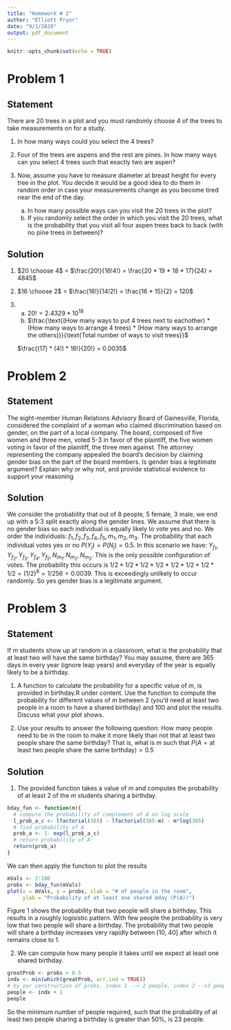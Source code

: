 ```yaml
---
title: "Homework # 2"
author: "Elliott Pryor"
date: "9/1/2020"
output: pdf_document
---
```


```r
knitr::opts_chunk$set(echo = TRUE)
```

# Problem 1
## Statement
There are 20 trees in a plot and you must randomly choose 4 of the trees to take measurements on for a study.

1. In how many ways could you select the 4 trees?

2. Four of the trees are aspens and the rest are pines. In how many ways can you select 4 trees such that exactly two are aspen?

3. Now, assume you have to measure diameter at breast height for every tree in the plot. You decide it would be a good idea to do them in random order in case your measurements change as you become tired near the end of the day.

    a. In how many possible ways can you visit the 20 trees in the plot?
    b. If you randomly select the order in which you visit the 20 trees, what is the probability that you visit all four aspen trees back to back (with no pine trees in between)?
    
\hrule

## Solution
1. $20 \choose 4$ = $\frac{20!}{16!4!} = \frac{20 * 19 * 18 * 17}{24} = 4845$


2. $16 \choose 2$ = $\frac{16!}{14!2!} = \frac{16 * 15}{2} = 120$

3. 
    a. $20! = 2.4329 * 10^{18}$
    b. $\frac{\text{(How many ways to put 4 trees next to eachother) * (How many ways to arrange 4 trees) * (How many ways to arrange the others)}}{\text{Total number of ways to visit trees}}$
    
    \quad\quad  $\frac{(17) * (4!) * 16!}{20!} = 0.0035$
    
    
# Problem 2
## Statement

The eight-member Human Relations Advisory Board of Gainesville, Florida, considered the complaint of a woman who claimed discrimination based on gender, on the part of a local company. The board, composed of five women and three men, voted 5-3 in favor of the plaintiff, the five women voting in favor of the plaintiff, the three men against. The attorney representing the company appealed the board’s decision by claiming gender bias on the part of the board members. Is gender bias a legitimate argument? Explain why or why not, and provide statistical evidence to support your reasoning

\hrule

## Solution

We consider the probability that out of 8 people, 5 female, 3 male, we end up with a 5:3 split exactly along the gender lines. We assume that there is no gender bias so each individual is equally likely to vote yes and no. We order the individuals: $f_1, f_2, f_3, f_4, f_5, m_1, m_2, m_3$. The probability that each individual votes yes or no $P(Y_j) = P(N_j) = 0.5$. In this scenario we have: $Y_{f_1},Y_{f_2},Y_{f_3},Y_{f_4},Y_{f_5},N_{m_1},N_{m_2},N_{m_3}$. This is the only possible configuration of votes. The probability this occurs is $1/2 * 1/2 * 1/2 * 1/2 * 1/2 * 1/2 * 1/2 * 1/2 = (1/2)^8 = 1/256 = 0.0039$. This is exceedingly unlikely to occur randomly. So yes gender bias is a legitimate argument.



# Problem 3
## Statement

If $m$ students show up at random in a classroom, what is the probability that at least two will have the same birthday? You may assume, there are 365 days in every year (ignore leap years) and everyday of the year is equally likely to be a birthday.

1. A function to calculate the probability for a specific value of $m$, is provided in birthday.R under content. Use the function to compute the probability for different values of $m$ between 2 (you’d need at least two people in a room to have a shared birthday) and 100 and plot the results. Discuss what your plot shows.

2. Use your results to answer the following question: How many people need to be in the room to make it more likely than not that at least two people share the same birthday? That is, what is $m$ such that $P(A=\text{at least two people share the same birthday})>0.5$
\hrule

## Solution

1. The provided function takes a value of $m$ and computes the probability of at least 2 of the $m$ students sharing a birthday. 

```r
bday_fun <- function(m){
  # compute the probability of complement of A on log scale
  l_prob_a_c <- lfactorial(365) - lfactorial(365-m) - m*log(365)
  # find probability of A
  prob_a <- 1- exp(l_prob_a_c)
  # return probability of A
  return(prob_a)
}
```

We can then apply the function to plot the results

```r
mVals <- 2:100
probs <- bday_fun(mVals)
plot(x = mVals, y = probs, xlab = "# of people in the room", 
     ylab = "Probability of at least one shared bday (P(A))")
```


Figure 1 shows the probability that two people will share a birthday. This results in a roughly logisistic pattern. With few people the probability is very low that two people will share a birthday. The probability that two people will share a birthday increases very rapidly between [10, 40] after which it remains close to 1. 

2. We can compute how many people it takes until we expect at least one shared birthday.

```r

greatProb <- probs > 0.5
indx <- min(which(greatProb, arr.ind = TRUE))
# by our construction of probs, index 1 --> 2 people, index 2 -->3 people, index i --> i+1 people
people <- indx + 1
people

```

So the minimum number of people required, such that the probability of at least two people sharing a birthday is greater than 50%, is 23 people.
